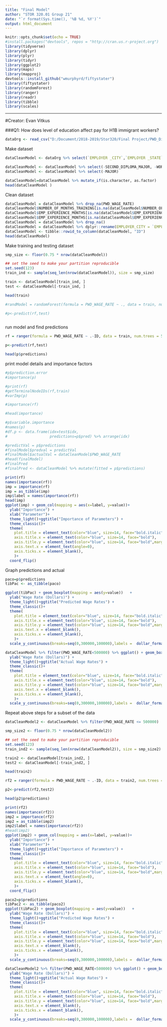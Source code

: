 ---
title: "Final Model"
author: "STOR 320.01 Group 21"
date: "`r format(Sys.time(), '%B %d, %Y')`"
output: html_document
---

```{r setup, include=FALSE}
knitr::opts_chunk$set(echo = TRUE)
#install.packages("devtools", repos = "http://cran.us.r-project.org")
library(tidyverse)
library(dplyr)
library(plyr)
library(tidyr)
library(ggplot2)
library(maps)
library(mapproj)
devtools::install_github("wmurphyrd/fiftystater")
library(fiftystater)
library(randomForest) 
library(ranger)
library(readr)
library(tibble)
library(scales)
```

--------------------------------------------------------------------------------------------------------------------------------

#Creator: Evan Vitkus


###Q1: How does level of education affect pay for H1B immigrant workers?

```{r}
dataOrg <- read_csv("D:/Document/2018-2019/Stor320/Final Project/PWD_Disclosure_Data_FY2018_EOY.csv")
```
 Make dataset
```{r}
dataCleanModel <- dataOrg %>% select(`EMPLOYER _CITY`,`EMPLOYER _STATE`,`EMPLOYER _COUNTRY`,JOB_TITLE,WORK_HOUR_NUM_BASIC,WORK_HOUR_NUM_OVERTIME, TRAVEL_REQUIRED,PRIMARY_EDUCATION_LEVEL,MAJOR,SECOND_DIPLOMA,SECOND_DIPLOMA_MAJOR,TRAINING_REQUIRED,NUMBER_OF_MONTHS_TRAINING,EMP_EXPERIENCE_REQUIRED,EMP_EXPERIENCE_MONTHS,PWD_WAGE_RATE)

dataCleanModel <- dataCleanModel %>% select(-SECOND_DIPLOMA_MAJOR, -WORK_HOUR_NUM_BASIC, -WORK_HOUR_NUM_OVERTIME)
dataCleanModel <- dataCleanModel %>% select(-MAJOR)

dataCleanModel=dataCleanModel %>% mutate_if(is.character, as.factor)
head(dataCleanModel )

```
Clean dataset
```{r}
dataCleanModel = dataCleanModel %>% drop_na(PWD_WAGE_RATE)
dataCleanModel$NUMBER_OF_MONTHS_TRAINING[is.na(dataCleanModel$NUMBER_OF_MONTHS_TRAINING)] <- 0
dataCleanModel$EMP_EXPERIENCE_MONTHS[is.na(dataCleanModel$EMP_EXPERIENCE_MONTHS)] <- 0
dataCleanModel$EMP_EXPERIENCE_MONTHS[is.na(dataCleanModel$EMP_EXPERIENCE_MONTHS)] <- 0
dataCleanModel = dataCleanModel %>% drop_na()
dataCleanModel = dataCleanModel %>% dplyr::rename(EMPLOYER_CITY = `EMPLOYER _CITY`, EMPLOYER_STATE = `EMPLOYER _STATE`, EMPLOYER_COUNTRY = `EMPLOYER _COUNTRY`)
dataCleanModel <- tibble::rowid_to_column(dataCleanModel, "ID")
head(dataCleanModel)
```


Make training and testing dataset
```{r}
smp_size <- floor(0.75 * nrow(dataCleanModel))

## set the seed to make your partition reproducible
set.seed(123)
train_ind <- sample(seq_len(nrow(dataCleanModel)), size = smp_size)

train <- dataCleanModel[train_ind, ]
test <- dataCleanModel[-train_ind, ]

head(train)
```
```{r}
#randModel = randomForest(formula = PWD_WAGE_RATE ~ ., data = train, num.trees = 5, na.action = na.exclude)

#p<-predict(rf,test)
```

```{r}

```

run model and find predictions
```{r}
rf = ranger(formula = PWD_WAGE_RATE ~ .-ID, data = train, num.trees = 500, importance = "impurity", respect.unordered.factors = "ignore",write.forest = TRUE)

p<-predict(rf,test)

head(p$predictions)
```

print model details and importance factors
```{r}

#p$prediction.error
#importance(p)

#print(rf)
#getTerminalNodeIDs(rf,train)
#varImp(p)

#importance(rf)

#head(importance)

#p$variable.importance
#names(p)
#df.p <- data.frame(idx=test$idx,
#                   predictions=p$pred) %>% arrange(idx)

#predictVal = p$predictions
#finalModel$predval = predictVal
#finalModel$actualVal = dataCleanModel$PWD_WAGE_RATE
#head(finalModel)
#finalPred
#finalPred <- dataCleanModel %>% mutate(fitted = p$predictions)

print(rf)
names(importance(rf))
imp = importance(rf)
imp = as_tibble(imp)
imp$label = names(importance(rf))
head(imp)
ggplot(imp) + geom_col(mapping = aes(x=label, y=value))+
  ylab("Importance") + 
  xlab("Parameter")+
  theme_light()+ggtitle("Importance of Parameters") + 
  theme_classic()+
  theme(
    plot.title = element_text(color="blue", size=14, face="bold.italic"),
    axis.title.x = element_text(color="blue", size=14, face="bold"),
    axis.title.y = element_text(color="blue", size=14, face="bold",margin = ggplot2::margin(t = 0, r = 10, b = 0, l = 0)),
    axis.text.x = element_text(angle=0),
    axis.ticks.x = element_blank(),
    )+
  coord_flip()
```

Graph predictions and actual
```{r}
paco=p$predictions
tibPac <- as_tibble(paco)

ggplot(tibPac) + geom_boxplot(mapping = aes(y=value))   + 
  ylab("Wage Rate (Dollars)") + 
  theme_light()+ggtitle("Predicted Wage Rates") + 
  theme_classic()+
  theme(
    plot.title = element_text(color="blue", size=14, face="bold.italic"),
    axis.title.x = element_text(color="blue", size=14, face="bold"),
    axis.title.y = element_text(color="blue", size=14, face="bold",margin = ggplot2::margin(t = 0, r = 20, b = 0, l = 0)),
    axis.text.x = element_blank(),
    axis.ticks.x = element_blank(),
    )+
  scale_y_continuous(breaks=seq(0,300000,100000),labels =  dollar_format())

dataCleanModel %>% filter(PWD_WAGE_RATE<500000) %>% ggplot() + geom_boxplot(mapping = aes(y=PWD_WAGE_RATE))   + 
  ylab("Wage Rate (Dollars)") + 
  theme_light()+ggtitle("Actual Wage Rates") + 
  theme_classic()+
  theme(
    plot.title = element_text(color="blue", size=14, face="bold.italic"),
    axis.title.x = element_text(color="blue", size=14, face="bold"),
    axis.title.y = element_text(color="blue", size=14, face="bold",margin = ggplot2::margin(t = 0, r = 20, b = 0, l = 0)),
    axis.text.x = element_blank(),
    axis.ticks.x = element_blank(),
    )+
  scale_y_continuous(breaks=seq(0,300000,100000),labels =  dollar_format())
```

Repeat above steps for a subset of the data
```{r}
dataCleanModel2 <- dataCleanModel %>% filter(PWD_WAGE_RATE <= 500000)

smp_size2 <- floor(0.75 * nrow(dataCleanModel2))

## set the seed to make your partition reproducible
set.seed(123)
train_ind2 <- sample(seq_len(nrow(dataCleanModel2)), size = smp_size2)

train2 <- dataCleanModel[train_ind2, ]
test2 <- dataCleanModel[-train_ind2, ]

head(train2)

```

```{r}
rf2 = ranger(formula = PWD_WAGE_RATE ~ .-ID, data = train2, num.trees = 500, importance = "impurity", respect.unordered.factors = "ignore",write.forest = TRUE)

p2<-predict(rf2,test2)

head(p2$predictions)
```

```{r}
print(rf2)
names(importance(rf2))
imp2 = importance(rf2)
imp2 = as_tibble(imp2)
imp2$label = names(importance(rf2))
#head(imp2)
ggplot(imp2) + geom_col(mapping = aes(x=label, y=value))+
  ylab("Importance") + 
  xlab("Parameter")+
  theme_light()+ggtitle("Importance of Parameters") + 
  theme_classic()+
  theme(
    plot.title = element_text(color="blue", size=14, face="bold.italic"),
    axis.title.x = element_text(color="blue", size=14, face="bold"),
    axis.title.y = element_text(color="blue", size=14, face="bold",margin = ggplot2::margin(t = 0, r = 20, b = 0, l = 0)),
    axis.text.x = element_text(angle=0),
    axis.ticks.x = element_blank(),
    )+
  coord_flip()
```

```{r}
paco2=p$predictions
tibPac2 <- as_tibble(paco2)
ggplot(tibPac2) + geom_boxplot(mapping = aes(y=value))   + 
  ylab("Wage Rate (Dollars)") + 
  theme_light()+ggtitle("Predicted Wage Rates") + 
  theme_classic()+
  theme(
    plot.title = element_text(color="blue", size=14, face="bold.italic"),
    axis.title.x = element_text(color="blue", size=14, face="bold"),
    axis.title.y = element_text(color="blue", size=14, face="bold",margin = ggplot2::margin(t = 0, r = 10, b = 0, l = 0)),
    axis.text.x = element_blank(),
    axis.ticks.x = element_blank(),
    )+
  scale_y_continuous(breaks=seq(0,300000,100000),labels =  dollar_format())

dataCleanModel2 %>% filter(PWD_WAGE_RATE<500000) %>% ggplot() + geom_boxplot(mapping = aes(y=PWD_WAGE_RATE))   + 
  ylab("Wage Rate (Dollars)") + 
  theme_light()+ggtitle("Actual Wage Rates") + 
  theme_classic()+
  theme(
    plot.title = element_text(color="blue", size=14, face="bold.italic"),
    axis.title.x = element_text(color="blue", size=14, face="bold"),
    axis.title.y = element_text(color="blue", size=14, face="bold",margin = ggplot2::margin(t = 0, r = 20, b = 0, l = 0)),
    axis.text.x = element_blank(),
    axis.ticks.x = element_blank(),
    )+
  scale_y_continuous(breaks=seq(0,300000,100000),labels =  dollar_format())
```

